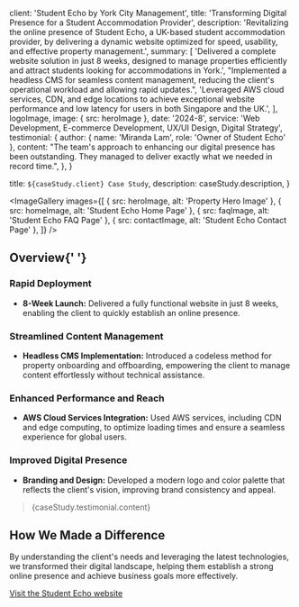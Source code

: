 
  client: 'Student Echo by York City Management',
  title: 'Transforming Digital Presence for a Student Accommodation Provider',
  description:
    'Revitalizing the online presence of Student Echo, a UK-based student accommodation provider, by delivering a dynamic website optimized for speed, usability, and effective property management.',
  summary: [
    'Delivered a complete website solution in just 8 weeks, designed to manage properties efficiently and attract students looking for accommodations in York.',
    "Implemented a headless CMS for seamless content management, reducing the client's operational workload and allowing rapid updates.",
    'Leveraged AWS cloud services, CDN, and edge locations to achieve exceptional website performance and low latency for users in both Singapore and the UK.',
  ],
  logoImage,
  image: { src: heroImage },
  date: '2024-8',
  service:
    'Web Development, E-commerce Development, UX/UI Design, Digital Strategy',
  testimonial: {
    author: { name: 'Miranda Lam', role: 'Owner of Student Echo' },
    content:
      "The team's approach to enhancing our digital presence has been outstanding. They managed to deliver exactly what we needed in record time.",
  },
}

  title: `${caseStudy.client} Case Study`,
  description: caseStudy.description,
}

<ImageGallery
  images={[
    { src: heroImage, alt: 'Property Hero Image' },
    { src: homeImage, alt: 'Student Echo Home Page' },
    { src: faqImage, alt: 'Student Echo FAQ Page' },
    { src: contactImage, alt: 'Student Echo Contact Page' },
  ]}
/>
## Overview{' '}

### Rapid Deployment

- **8-Week Launch:** Delivered a fully functional website in just 8 weeks, enabling the client to quickly establish an online presence.

### Streamlined Content Management

- **Headless CMS Implementation:** Introduced a codeless method for property onboarding and offboarding, empowering the client to manage content effortlessly without technical assistance.

### Enhanced Performance and Reach

- **AWS Cloud Services Integration:** Used AWS services, including CDN and edge computing, to optimize loading times and ensure a seamless experience for global users.

### Improved Digital Presence

- **Branding and Design:** Developed a modern logo and color palette that reflects the client's vision, improving brand consistency and appeal.

<Blockquote author={caseStudy.testimonial.author}>
  {caseStudy.testimonial.content}
</Blockquote>

<StatList>
  <StatListItem value="50%" label="Increase in Property Inquiries" />
  <StatListItem value="60%" label="Growth in Bookings" />
  <StatListItem value="30%" label="Reduction in Bounce Rate" />
  <StatListItem value="4.9" label="Customer Satisfaction Score" />
</StatList>

## How We Made a Difference

By understanding the client's needs and leveraging the latest technologies, we transformed their digital landscape, helping them establish a strong online presence and achieve business goals more effectively.

[Visit the Student Echo website](http://www.studentecho.com/)
